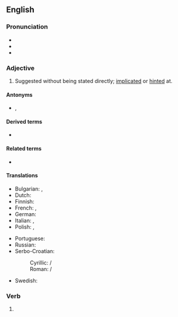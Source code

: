 ==English==

===Pronunciation===
* {{IPA|/ɪmˈplaɪd/|lang=en}}
* {{audio|en-us-implied.ogg|Audio (US)|lang=en}}
* {{rhymes|aɪd|lang=en}}

===Adjective===
{{en-adj}}

# Suggested without being stated directly; [[implicate]]d or [[hinted]] at.

====Antonyms====
* {{sense|suggested without being stated}} {{l|en|verbal}}, {{l|en|express}}

====Derived terms====
* {{l|en|impliedly}}

====Related terms====
* {{l|en|implicit}}

====Translations====
{{trans-top|suggested without being stated directly}}
* Bulgarian: {{t+|bg|скрит}}, {{t+|bg|косвен}}
* Dutch: {{t|nl|onrechtstreeks}}
* Finnish: {{t+|fi|epäsuora}}
* French: {{t+|fr|sous-entendu}}, {{t+|fr|implicite}}
* German: {{t+|de|impliziert}}
* Italian: {{t+|it|implicito}}, {{t+|it|sottinteso}}
* Polish: {{t|pl|nie wprost}}, {{t|pl|dorozumiany|m}}
{{trans-mid}}
* Portuguese: {{t+|pt|subentendido}}
* Russian: {{t+|ru|подразумева́емый}}
* Serbo-Croatian:
*: Cyrillic: {{t|sh|подразумеван|m}} / {{t|sh|подразумијеван|m}}
*: Roman: {{t|sh|podrazumevan|m}} / {{t+|sh|podrazumijevan|m}}
* Swedish: {{t+|sv|underförstådd}}
{{trans-bottom}}

===Verb===
{{head|en|verb form}}

# {{en-past of|imply}}